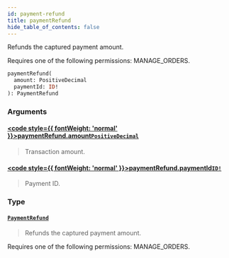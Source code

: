 ```yaml
---
id: payment-refund
title: paymentRefund
hide_table_of_contents: false
---
```








Refunds the captured payment amount. 

Requires one of the following permissions: MANAGE_ORDERS.

```graphql
paymentRefund(
  amount: PositiveDecimal
  paymentId: ID!
): PaymentRefund
```


### Arguments

#### [<code style={{ fontWeight: 'normal' }}>paymentRefund.<b>amount</b></code>](#)<Bullet />[`PositiveDecimal`](../../../developer/api-reference/scalars/positive-decimal) <Badge class="secondary" text="scalar"/>
> Transaction amount.
> 

#### [<code style={{ fontWeight: 'normal' }}>paymentRefund.<b>paymentId</b></code>](#)<Bullet />[`ID!`](../../../developer/api-reference/scalars/id) <Badge class="secondary" text="non-null"/> <Badge class="secondary" text="scalar"/>
> Payment ID.
> 

### Type

#### [`PaymentRefund`](../../../developer/api-reference/objects/payment-refund) <Badge class="secondary" text="object"/>
> Refunds the captured payment amount. 

Requires one of the following permissions: MANAGE_ORDERS.
> 





